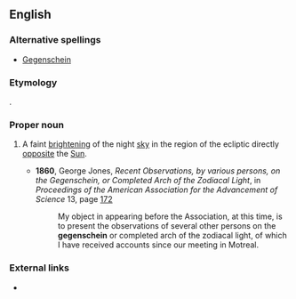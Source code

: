 ==English==

===Alternative spellings===
*[[Gegenschein]]

===Etymology===
{{G.}} {{term|Gegenschein||[[counter]]-[[shine]]}}.

===Proper noun===
{{en-proper noun}}

# {{astronomy}} A faint [[bright]]ening of the night [[sky]] in the region of the ecliptic directly [[opposite]] the [[Sun]].
#*'''1860''', George Jones, ''Recent Observations, by various persons, on the Gegenschein, or Completed Arch of the Zodiacal Light'', in ''Proceedings of the American Association for the Advancement of Science'' 13, page [http://books.google.com/books?id=czgLAAAAYAAJ&pg=PA172&dq=gegenschein&as_brr=3 172]
#*:My object in appearing before the Association, at this time, is to present the observations of several other persons on the '''gegenschein''' or completed arch of the zodiacal light, of which I have received accounts since our meeting in Motreal.

===External links===
*{{pedia}}